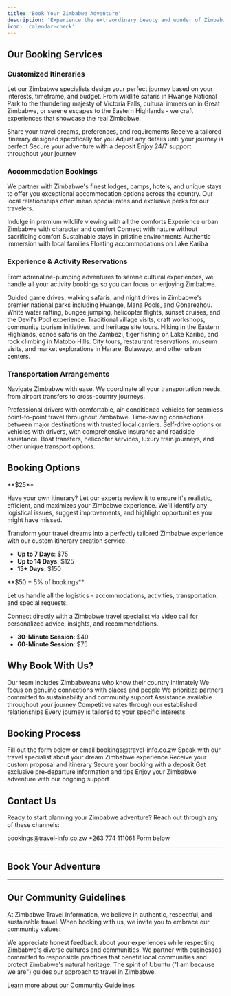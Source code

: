 ```yaml
---
title: 'Book Your Zimbabwe Adventure'
description: 'Experience the extraordinary beauty and wonder of Zimbabwe with expertly curated travel services from Zimbabwe Travel Information, your trusted companion for authentic Zimbabwean adventures.'
icon: 'calendar-check'
---
```


## Our Booking Services

### Customized Itineraries

Let our Zimbabwe specialists design your perfect journey based on your interests, timeframe, and budget. From wildlife safaris in Hwange National Park to the thundering majesty of Victoria Falls, cultural immersion in Great Zimbabwe, or serene escapes to the Eastern Highlands - we craft experiences that showcase the real Zimbabwe.

<Steps>
  <Step title="Initial Consultation">
    Share your travel dreams, preferences, and requirements
  </Step>
  <Step title="Custom Proposal">
    Receive a tailored itinerary designed specifically for you
  </Step>
  <Step title="Refinement">
    Adjust any details until your journey is perfect
  </Step>
  <Step title="Confirmation">
    Secure your adventure with a deposit
  </Step>
  <Step title="Travel with Confidence">
    Enjoy 24/7 support throughout your journey
  </Step>
</Steps>

### Accommodation Bookings

We partner with Zimbabwe's finest lodges, camps, hotels, and unique stays to offer you exceptional accommodation options across the country. Our local relationships often mean special rates and exclusive perks for our travelers.

<CardGroup cols={2}>
  <Card title="Luxury Safari Lodges" icon="hotel">
    Indulge in premium wildlife viewing with all the comforts
  </Card>
  <Card title="Boutique City Hotels" icon="building">
    Experience urban Zimbabwe with character and comfort
  </Card>
  <Card title="Tented Camps" icon="campground">
    Connect with nature without sacrificing comfort
  </Card>
  <Card title="Eco-Retreats" icon="leaf">
    Sustainable stays in pristine environments
  </Card>
  <Card title="Cultural Homestays" icon="house-user">
    Authentic immersion with local families
  </Card>
  <Card title="Houseboats" icon="ship">
    Floating accommodations on Lake Kariba
  </Card>
</CardGroup>

### Experience & Activity Reservations

From adrenaline-pumping adventures to serene cultural experiences, we handle all your activity bookings so you can focus on enjoying Zimbabwe.

<Accordion>
  <AccordionItem title="Wildlife Safaris">
    Guided game drives, walking safaris, and night drives in Zimbabwe's premier national parks including Hwange, Mana Pools, and Gonarezhou.
  </AccordionItem>
  <AccordionItem title="Victoria Falls Activities">
    White water rafting, bungee jumping, helicopter flights, sunset cruises, and the Devil's Pool experience.
  </AccordionItem>
  <AccordionItem title="Cultural Experiences">
    Traditional village visits, craft workshops, community tourism initiatives, and heritage site tours.
  </AccordionItem>
  <AccordionItem title="Adventure Activities">
    Hiking in the Eastern Highlands, canoe safaris on the Zambezi, tiger fishing on Lake Kariba, and rock climbing in Matobo Hills.
  </AccordionItem>
  <AccordionItem title="Urban Experiences">
    City tours, restaurant reservations, museum visits, and market explorations in Harare, Bulawayo, and other urban centers.
  </AccordionItem>
</Accordion>

### Transportation Arrangements

Navigate Zimbabwe with ease. We coordinate all your transportation needs, from airport transfers to cross-country journeys.

<Tabs>
  <Tab title="Private Transfers">
    Professional drivers with comfortable, air-conditioned vehicles for seamless point-to-point travel throughout Zimbabwe.
  </Tab>
  <Tab title="Domestic Flights">
    Time-saving connections between major destinations with trusted local carriers.
  </Tab>
  <Tab title="Car Rentals">
    Self-drive options or vehicles with drivers, with comprehensive insurance and roadside assistance.
  </Tab>
  <Tab title="Specialty Transport">
    Boat transfers, helicopter services, luxury train journeys, and other unique transport options.
  </Tab>
</Tabs>

## Booking Options

<Card title="Self-Planned Travel with Expert Review" icon="magnifying-glass" color="#4CAF50">
  **$25**

  Have your own itinerary? Let our experts review it to ensure it's realistic, efficient, and maximizes your Zimbabwe experience. We'll identify any logistical issues, suggest improvements, and highlight opportunities you might have missed.
</Card>

<Card title="Custom Itinerary Creation" icon="map" color="#2196F3">
  Transform your travel dreams into a perfectly tailored Zimbabwe experience with our custom itinerary creation service.

  - **Up to 7 Days**: $75
  - **Up to 14 Days**: $125
  - **15+ Days**: $150
</Card>

<Card title="Full Service Booking Assistance" icon="concierge-bell" color="#9C27B0">
  **$50 + 5% of bookings**

  Let us handle all the logistics - accommodations, activities, transportation, and special requests.
</Card>

<Card title="Virtual Guide Consultation" icon="video" color="#FF9800">
  Connect directly with a Zimbabwe travel specialist via video call for personalized advice, insights, and recommendations.

  - **30-Minute Session**: $40
  - **60-Minute Session**: $75
</Card>

## Why Book With Us?

<CardGroup cols={2}>
  <Card title="Local Expertise" icon="map-location-dot">
    Our team includes Zimbabweans who know their country intimately
  </Card>
  <Card title="Authentic Experiences" icon="face-smile">
    We focus on genuine connections with places and people
  </Card>
  <Card title="Responsible Travel" icon="leaf">
    We prioritize partners committed to sustainability and community support
  </Card>
  <Card title="24/7 Support" icon="headset">
    Assistance available throughout your journey
  </Card>
  <Card title="Value" icon="sack-dollar">
    Competitive rates through our established relationships
  </Card>
  <Card title="Personalization" icon="wand-magic-sparkles">
    Every journey is tailored to your specific interests
  </Card>
</CardGroup>

## Booking Process

<Steps>
  <Step title="Inquire">
    Fill out the form below or email bookings@travel-info.co.zw
  </Step>
  <Step title="Consult">
    Speak with our travel specialist about your dream Zimbabwe experience
  </Step>
  <Step title="Review">
    Receive your custom proposal and itinerary
  </Step>
  <Step title="Confirm">
    Secure your booking with a deposit
  </Step>
  <Step title="Prepare">
    Get exclusive pre-departure information and tips
  </Step>
  <Step title="Travel">
    Enjoy your Zimbabwe adventure with our ongoing support
  </Step>
</Steps>

## Contact Us

Ready to start planning your Zimbabwe adventure? Reach out through any of these channels:

<CardGroup cols={3}>
  <Card title="Email" icon="envelope">
    bookings@travel-info.co.zw
  </Card>
  <Card title="WhatsApp" icon="whatsapp">
    +263 774 111061
  </Card>
  <Card title="Online" icon="globe">
    Form below
  </Card>
</CardGroup>

---
## Book Your Adventure


---

## Our Community Guidelines

At Zimbabwe Travel Information, we believe in authentic, respectful, and sustainable travel. When booking with us, we invite you to embrace our community values:

<Card title="Share with Respect and Authenticity" icon="comments">
  We appreciate honest feedback about your experiences while respecting Zimbabwe's diverse cultures and communities.
</Card>

<Card title="Prioritize Safety and Sustainability" icon="shield-heart">
  We partner with businesses committed to responsible practices that benefit local communities and protect Zimbabwe's natural heritage.
</Card>

<Card title="Build Community Through Generosity" icon="handshake">
  The spirit of Ubuntu ("I am because we are") guides our approach to travel in Zimbabwe.
</Card>

[Learn more about our Community Guidelines](/community-guidelines)